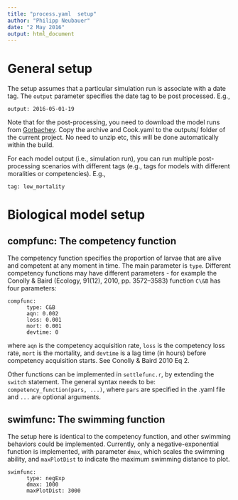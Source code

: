 ```yaml
---
title: "process.yaml  setup"
author: "Philipp Neubauer"
date: "2 May 2016"
output: html_document
---
```


# General setup

The setup assumes that a particular simulation run is associate with a date tag. The ```output``` parameter specifies the date tag to be post processed. E.g.,

```
output: 2016-05-01-19
```

Note that for the post-processing, you need to download the model runs from [Gorbachev](https://gorbachev.io/#/report/Gerris-in-the-cloud). Copy the archive and Cook.yaml to the outputs/ folder of the current project. No need to unzip etc, this will be done automatically within the build.

For each model output (i.e., simulation run), you can run multiple post-processing scenarios with different tags (e.g., tags for models with different moralities or competencies). E.g., 

```
tag: low_mortality
```

# Biological model setup

## compfunc: The competency function

The competency function specifies the proportion of larvae that are alive and competent at any moment in time. The main parameter is ```type```. Different competency functions may have different parameters -  for example the Conolly & Baird (Ecology, 91(12), 2010, pp. 3572–3583) function ```C\&B``` has four parameters:

```
compfunc:
      type: C&B
      aqn: 0.002 
      loss: 0.001
      mort: 0.001
      devtime: 0 

```

where ```aqn``` is the competency acquisition rate, ```loss``` is the competency loss rate, ```mort``` is the mortality, and ```devtime``` is a lag time (in hours) before competency acquisition starts. See Conolly & Baird 2010 Eq 2.

Other functions can be implemented in ```settlefunc.r```, by extending the ```switch``` statement. The general syntax needs to be: ```competency_function(pars, ...)```, where ```pars``` are specified in the .yaml file and ```...``` are optional arguments. 

## swimfunc: The swimming function

The setup here is identical to the competency function, and other swimming behaviors could be implemented. Currently, only a negative-exponential function is implemented, with parameter ```dmax```, which scales the swimming ability, and ```maxPlotDist``` to indicate the maximum swimming distance to plot.

```
swimfunc:
      type: negExp
      dmax: 1000
      maxPlotDist: 3000
      
```